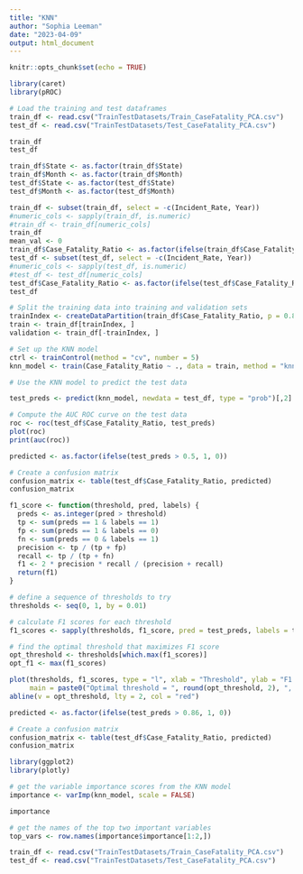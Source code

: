 ```yaml
---
title: "KNN"
author: "Sophia Leeman"
date: "2023-04-09"
output: html_document
---
```


```r
knitr::opts_chunk$set(echo = TRUE)
```

```r
library(caret)
library(pROC)
```

```r
# Load the training and test dataframes
train_df <- read.csv("TrainTestDatasets/Train_CaseFatality_PCA.csv")
test_df <- read.csv("TrainTestDatasets/Test_CaseFatality_PCA.csv")

train_df
test_df

train_df$State <- as.factor(train_df$State)
train_df$Month <- as.factor(train_df$Month)
test_df$State <- as.factor(test_df$State)
test_df$Month <- as.factor(test_df$Month)

train_df <- subset(train_df, select = -c(Incident_Rate, Year))
#numeric_cols <- sapply(train_df, is.numeric)
#train_df <- train_df[numeric_cols]
train_df
mean_val <- 0
train_df$Case_Fatality_Ratio <- as.factor(ifelse(train_df$Case_Fatality_Ratio > mean_val, 1, 0))
test_df <- subset(test_df, select = -c(Incident_Rate, Year))
#numeric_cols <- sapply(test_df, is.numeric)
#test_df <- test_df[numeric_cols]
test_df$Case_Fatality_Ratio <- as.factor(ifelse(test_df$Case_Fatality_Ratio > mean_val, 1, 0))
test_df

```

```r
# Split the training data into training and validation sets
trainIndex <- createDataPartition(train_df$Case_Fatality_Ratio, p = 0.8, list = FALSE)
train <- train_df[trainIndex, ]
validation <- train_df[-trainIndex, ]

```

```r
# Set up the KNN model
ctrl <- trainControl(method = "cv", number = 5)
knn_model <- train(Case_Fatality_Ratio ~ ., data = train, method = "knn", trControl = ctrl, tuneLength = 10)

```

```r
# Use the KNN model to predict the test data

test_preds <- predict(knn_model, newdata = test_df, type = "prob")[,2]

# Compute the AUC ROC curve on the test data
roc <- roc(test_df$Case_Fatality_Ratio, test_preds)
plot(roc)
print(auc(roc))

predicted <- as.factor(ifelse(test_preds > 0.5, 1, 0))

# Create a confusion matrix
confusion_matrix <- table(test_df$Case_Fatality_Ratio, predicted)
confusion_matrix

```
```r
f1_score <- function(threshold, pred, labels) {
  preds <- as.integer(pred > threshold)
  tp <- sum(preds == 1 & labels == 1)
  fp <- sum(preds == 1 & labels == 0)
  fn <- sum(preds == 0 & labels == 1)
  precision <- tp / (tp + fp)
  recall <- tp / (tp + fn)
  f1 <- 2 * precision * recall / (precision + recall)
  return(f1)
}

# define a sequence of thresholds to try
thresholds <- seq(0, 1, by = 0.01)

# calculate F1 scores for each threshold
f1_scores <- sapply(thresholds, f1_score, pred = test_preds, labels = test_df$Case_Fatality_Ratio)

# find the optimal threshold that maximizes F1 score
opt_threshold <- thresholds[which.max(f1_scores)]
opt_f1 <- max(f1_scores)

plot(thresholds, f1_scores, type = "l", xlab = "Threshold", ylab = "F1 Score",
     main = paste0("Optimal threshold = ", round(opt_threshold, 2), ", F1 score = ", round(opt_f1, 2)))
abline(v = opt_threshold, lty = 2, col = "red")


```

```r
predicted <- as.factor(ifelse(test_preds > 0.86, 1, 0))

# Create a confusion matrix
confusion_matrix <- table(test_df$Case_Fatality_Ratio, predicted)
confusion_matrix

```

```r
library(ggplot2)
library(plotly)

# get the variable importance scores from the KNN model
importance <- varImp(knn_model, scale = FALSE)

importance

# get the names of the top two important variables
top_vars <- row.names(importance$importance[1:2,])

train_df <- read.csv("TrainTestDatasets/Train_CaseFatality_PCA.csv")
test_df <- read.csv("TrainTestDatasets/Test_CaseFatality_PCA.csv")
```
